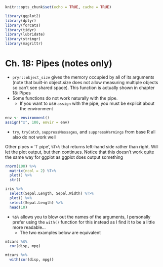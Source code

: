 
```r
knitr::opts_chunk$set(echo = TRUE, cache = TRUE)

library(ggplot2)
library(dplyr)
library(forcats)
library(tidyr)
library(lubridate)
library(stringr)
library(magrittr)
```

# Ch. 18: Pipes (notes only)

* `pryr::object_size` gives the memory occupied by all of its arguments (note that built-in object.size does not allow measuring multiple objects so can't see shared space). This function is actually shown in chapter 18: Pipes
* Some functions do not work naturally with the pipe.
    + If you want to use `assign` with the pipe, you must be explicit about the environment

```r
env <- environment()
assign("x", 100, envir = env)
```

* `try`, `tryCatch`, `suppressMessages`, and `suppressWarnings` from base R all also do not work well

Other pipes = 'T pipe', `%T>%` that returns left-hand side rather than right.  Will let the plot output, but then continues.  Notice that this doesn't work quite the same way for ggplot as ggplot does output something

```r
rnorm(100) %>%
  matrix(ncol = 2) %T>%
  plot() %>% 
  str()

iris %>% 
  select(Sepal.Length, Sepal.Width) %T>%  
  plot() %>% 
  select(Sepal.Length) %>% 
  head(10)
```

* `%$%` allows you to blow out the names of the arguments, I personally prefer using the `with()` function for this instead as I find it to be a little more readable...
    * The two examples below are equivalent
  
```r
mtcars %$%
  cor(disp, mpg)

mtcars %>%
  with(cor(disp, mpg))
```

